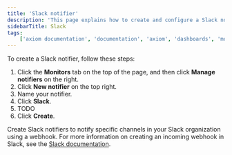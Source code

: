 ```yaml
---
title: 'Slack notifier'
description: 'This page explains how to create and configure a Slack notifier.'
sidebarTitle: Slack
tags:
    ['axiom documentation', 'documentation', 'axiom', 'dashboards', 'monitors', 'notifiers', 'slack', 'email', 'pagerduty', 'webhook', 'opsgenie', 'discord', 'discord webhook']
---
```


To create a Slack notifier, follow these steps:

1. Click the **Monitors** tab on the top of the page, and then click **Manage notifiers** on the right.
1. Click **New notifier** on the top right.
1. Name your notifier.
1. Click **Slack**.
1. TODO
1. Click **Create**.

Create Slack notifiers to notify specific channels in your Slack organization using a webhook.
For more information on creating an incoming webhook in Slack, see the [Slack documentation](https://api.slack.com/messaging/webhooks).